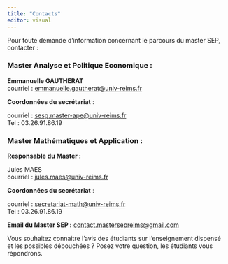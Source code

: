 ```yaml
---
title: "Contacts"
editor: visual
---
```


Pour toute demande d'information concernant le parcours du master SEP, contacter :

### **Master Analyse et Politique Economique :**

**Emmanuelle GAUTHERAT**\
courriel : [emmanuelle.gautherat\@univ-reims.fr](mailto:emmanuelle.gautherat@univ-reims.fr)

**Coordonnées du secrétariat** :

courriel : [sesg.master-ape\@univ-reims.fr](mailto:sesg.master-ape@univ-reims.fr)\
Tel : 03.26.91.86.19

### **Master Mathématiques et Application :**

**Responsable du Master :**

Jules MAES\
courriel : [jules.maes\@univ-reims.fr](mailto:jules.maes@univ-reims.fr)

**Coordonnées du secrétariat** :

| courriel : [secretariat-math\@univ-reims.fr](mailto:secretariat-math@univ-reims.fr)
| Tel : 03.26.91.86.19

**Email du Master SEP :** [contact.mastersepreims\@gmail.com](http://mastersep.fr/contact.mastersepreims@gmail.com)

Vous souhaitez connaitre l'avis des étudiants sur l'enseignement dispensé et les possibles débouchées ? Posez votre question, les étudiants vous répondrons.

# 
